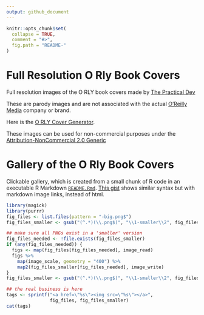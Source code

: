 ```yaml
---
output: github_document
---
```


<!-- README.md is generated from README.Rmd. Please edit that file -->

```r
knitr::opts_chunk$set(
  collapse = TRUE,
  comment = "#>",
  fig.path = "README-"
)
```

# Full Resolution O Rly Book Covers
Full resolution images of the O RLY book covers made by [The Practical Dev](http://twitter.com/thepracticaldev)

These are parody images and are not associated with the actual [O'Reilly Media](http://www.oreilly.com/) company or brand.

Here is the [O RLY Cover Generator](http://dev.to/rly).

These images can be used for non-commercial purposes under the [Attribution-NonCommercial 2.0 Generic](https://creativecommons.org/licenses/by-nc/2.0/)

# Gallery of the O Rly Book Covers

Clickable gallery, which is created from a small chunk of R code in an executable R Markdown [`README.Rmd`](README.Rmd). [This gist](https://gist.github.com/jennybc/0239f65633e09df7e5f4) shows similar syntax but with markdown image links, instead of html.

```r
library(magick)
library(purrr)
fig_files <- list.files(pattern = "-big.png$")
fig_files_smaller <- gsub("(^.*)(\\.png$)", "\\1-smaller\\2", fig_files)

## make sure all PNGs exist in a 'smaller' version
fig_files_needed <- !file.exists(fig_files_smaller)
if (any(fig_files_needed)) {
  figs <- map(fig_files[fig_files_needed], image_read)
  figs %>% 
    map(image_scale, geometry = "400") %>% 
    map2(fig_files_smaller[fig_files_needed], image_write)
}
fig_files_smaller <- gsub("(^.*)(\\.png$)", "\\1-smaller\\2", fig_files)  
```

```r
## the real business is here
tags <- sprintf("<a href=\"%s\"><img src=\"%s\"></a>",
                fig_files, fig_files_smaller)
cat(tags)
```
